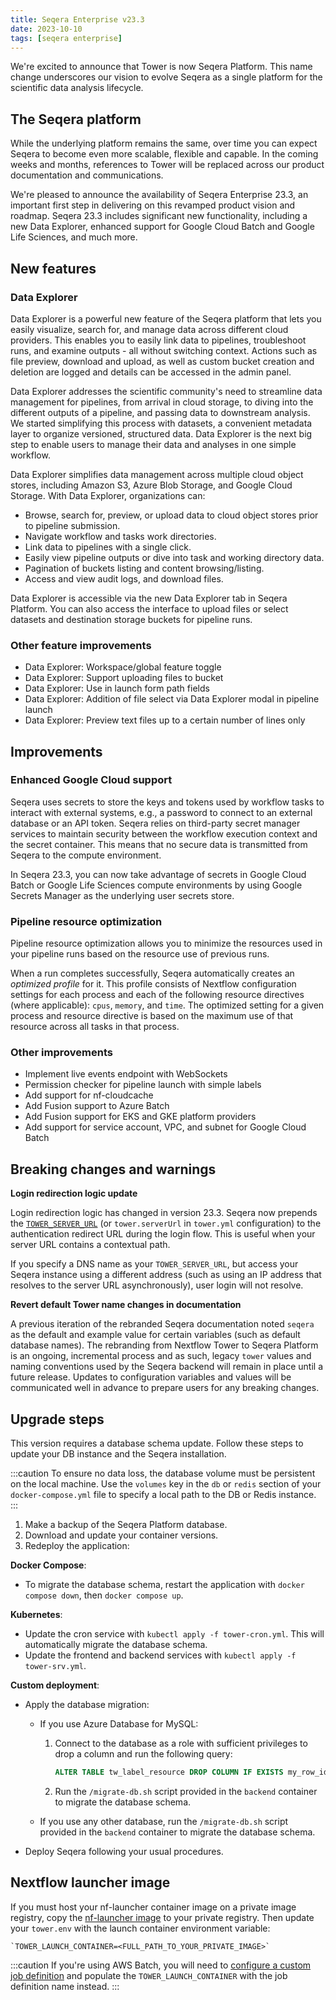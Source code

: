 ```yaml
---
title: Seqera Enterprise v23.3
date: 2023-10-10
tags: [seqera enterprise]
---
```


We're excited to announce that Tower is now Seqera Platform. This name change underscores our vision to evolve Seqera as a single platform for the scientific data analysis lifecycle.

## The Seqera platform

While the underlying platform remains the same, over time you can expect Seqera to become even more scalable, flexible and capable. In the coming weeks and months, references to Tower will be replaced across our product documentation and communications.

We're pleased to announce the availability of Seqera Enterprise 23.3, an important first step in delivering on this revamped product vision and roadmap. Seqera 23.3 includes significant new functionality, including a new Data Explorer, enhanced support for Google Cloud Batch and Google Life Sciences, and much more.

## New features

### Data Explorer

Data Explorer is a powerful new feature of the Seqera platform that lets you easily visualize, search for, and manage data across different cloud providers. This enables you to easily link data to pipelines, troubleshoot runs, and examine outputs - all without switching context. Actions such as file preview, download and upload, as well as custom bucket creation and deletion are logged and details can be accessed in the admin panel.

Data Explorer addresses the scientific community's need to streamline data management for pipelines, from arrival in cloud storage, to diving into the different outputs of a pipeline, and passing data to downstream analysis. We started simplifying this process with datasets, a convenient metadata layer to organize versioned, structured data. Data Explorer is the next big step to enable users to manage their data and analyses in one simple workflow.

Data Explorer simplifies data management across multiple cloud object stores, including Amazon S3, Azure Blob Storage, and Google Cloud Storage. With Data Explorer, organizations can:

- Browse, search for, preview, or upload data to cloud object stores prior to pipeline submission.
- Navigate workflow and tasks work directories.
- Link data to pipelines with a single click.
- Easily view pipeline outputs or dive into task and working directory data.
- Pagination of buckets listing and content browsing/listing.
- Access and view audit logs, and download files.

Data Explorer is accessible via the new Data Explorer tab in Seqera Platform. You can also access the interface to upload files or select datasets and destination storage buckets for pipeline runs.

### Other feature improvements

- Data Explorer: Workspace/global feature toggle
- Data Explorer: Support uploading files to bucket
- Data Explorer: Use in launch form path fields
- Data Explorer: Addition of file select via Data Explorer modal in pipeline launch
- Data Explorer: Preview text files up to a certain number of lines only

## Improvements

### Enhanced Google Cloud support

Seqera uses secrets to store the keys and tokens used by workflow tasks to interact with external systems, e.g., a password to connect to an external database or an API token. Seqera relies on third-party secret manager services to maintain security between the workflow execution context and the secret container. This means that no secure data is transmitted from Seqera to the compute environment.

In Seqera 23.3, you can now take advantage of secrets in Google Cloud Batch or Google Life Sciences compute environments by using Google Secrets Manager as the underlying user secrets store.

### Pipeline resource optimization

Pipeline resource optimization allows you to minimize the resources used in your pipeline runs based on the resource use of previous runs.

When a run completes successfully, Seqera automatically creates an _optimized profile_ for it. This profile consists of Nextflow configuration settings for each process and each of the following resource directives (where applicable): `cpus`, `memory`, and `time`. The optimized setting for a given process and resource directive is based on the maximum use of that resource across all tasks in that process.

### Other improvements

- Implement live events endpoint with WebSockets
- Permission checker for pipeline launch with simple labels
- Add support for nf-cloudcache
- Add Fusion support to Azure Batch
- Add Fusion support for EKS and GKE platform providers
- Add support for service account, VPC, and subnet for Google Cloud Batch

## Breaking changes and warnings

**Login redirection logic update**

Login redirection logic has changed in version 23.3. Seqera now prepends the [`TOWER_SERVER_URL`](https://docs.seqera.io/platform/23.3/enterprise/configuration/overview#basic-configuration) (or `tower.serverUrl` in `tower.yml` configuration) to the authentication redirect URL during the login flow. This is useful when your server URL contains a contextual path.

If you specify a DNS name as your `TOWER_SERVER_URL`, but access your Seqera instance using a different address (such as using an IP address that resolves to the server URL asynchronously), user login will not resolve.

**Revert default Tower name changes in documentation**

A previous iteration of the rebranded Seqera documentation noted `seqera` as the default and example value for certain variables (such as default database names). The rebranding from Nextflow Tower to Seqera Platform is an ongoing, incremental process and as such, legacy `tower` values and naming conventions used by the Seqera backend will remain in place until a future release. Updates to configuration variables and values will be communicated well in advance to prepare users for any breaking changes.

## Upgrade steps

This version requires a database schema update. Follow these steps to update your DB instance and the Seqera installation.

:::caution
To ensure no data loss, the database volume must be persistent on the local machine. Use the `volumes` key in the `db` or `redis` section of your `docker-compose.yml` file to specify a local path to the DB or Redis instance.
:::

1. Make a backup of the Seqera Platform database.
2. Download and update your container versions.
3. Redeploy the application:

**Docker Compose**:

- To migrate the database schema, restart the application with `docker compose down`, then `docker compose up`.

**Kubernetes**:

- Update the cron service with `kubectl apply -f tower-cron.yml`. This will automatically migrate the database schema.
- Update the frontend and backend services with `kubectl apply -f tower-srv.yml`.

**Custom deployment**:

- Apply the database migration:

  - If you use Azure Database for MySQL:
    1. Connect to the database as a role with sufficient privileges to drop a column and run the following query:

        ```sql
        ALTER TABLE tw_label_resource DROP COLUMN IF EXISTS my_row_id;
        ```

    1. Run the `/migrate-db.sh` script provided in the `backend` container to migrate the database schema.

  - If you use any other database, run the `/migrate-db.sh` script provided in the `backend` container to migrate the database schema.
- Deploy Seqera following your usual procedures.

## Nextflow launcher image

If you must host your nf-launcher container image on a private image registry, copy the [nf-launcher image](https://quay.io/seqeralabs/nf-launcher:j17-23.04.1) to your private registry. Then update your `tower.env` with the launch container environment variable:

    `TOWER_LAUNCH_CONTAINER=<FULL_PATH_TO_YOUR_PRIVATE_IMAGE>`

:::caution
If you're using AWS Batch, you will need to [configure a custom job definition](https://docs.seqera.io/platform-enterprise/latest/enterprise/advanced-topics/custom-launch-container) and populate the `TOWER_LAUNCH_CONTAINER` with the job definition name instead.
:::

